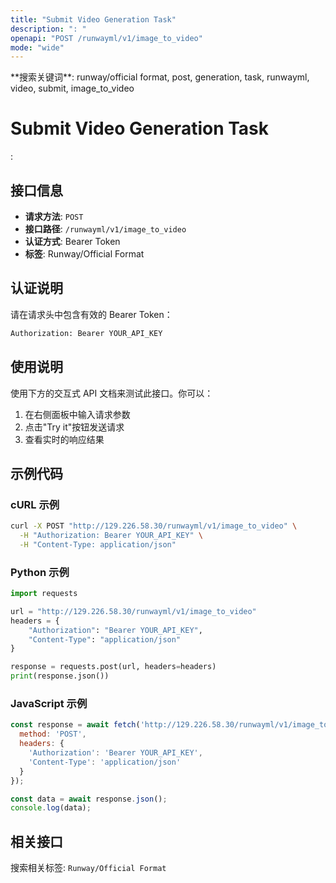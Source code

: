 ```yaml
---
title: "Submit Video Generation Task"
description: ": "
openapi: "POST /runwayml/v1/image_to_video"
mode: "wide"
---
```


<Info>
**搜索关键词**: runway/official format, post, generation, task, runwayml, video, submit, image_to_video
</Info>

# Submit Video Generation Task

: 

## 接口信息

- **请求方法**: `POST`
- **接口路径**: `/runwayml/v1/image_to_video`
- **认证方式**: Bearer Token
- **标签**: Runway/Official Format

## 认证说明

请在请求头中包含有效的 Bearer Token：

```bash
Authorization: Bearer YOUR_API_KEY
```

## 使用说明

使用下方的交互式 API 文档来测试此接口。你可以：

1. 在右侧面板中输入请求参数
2. 点击"Try it"按钮发送请求
3. 查看实时的响应结果

## 示例代码

### cURL 示例

```bash
curl -X POST "http://129.226.58.30/runwayml/v1/image_to_video" \
  -H "Authorization: Bearer YOUR_API_KEY" \
  -H "Content-Type: application/json"
```

### Python 示例

```python
import requests

url = "http://129.226.58.30/runwayml/v1/image_to_video"
headers = {
    "Authorization": "Bearer YOUR_API_KEY",
    "Content-Type": "application/json"
}

response = requests.post(url, headers=headers)
print(response.json())
```

### JavaScript 示例

```javascript
const response = await fetch('http://129.226.58.30/runwayml/v1/image_to_video', {
  method: 'POST',
  headers: {
    'Authorization': 'Bearer YOUR_API_KEY',
    'Content-Type': 'application/json'
  }
});

const data = await response.json();
console.log(data);
```

## 相关接口

搜索相关标签: `Runway/Official Format`

